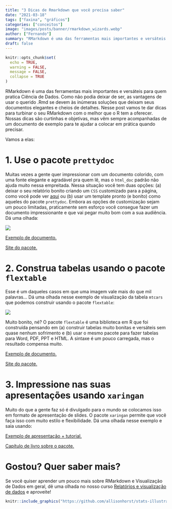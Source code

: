 ```yaml
---
title: "3 Dicas de Rmarkdown que você precisa saber"
date: "2021-03-18"
tags: ["faxina", "gráficos"]
categories: ["conceitos"]
image: "images/posts/banner/rmarkdown_wizards.webp"
author: ["Fernando"]
summary: "RMarkdown é uma das ferramentas mais importantes e versáteis para quem pratica Ciência de Dados. Como não podia deixar de ser, as vantagens de usar o querido .Rmd se devem às inúmeras soluções que deixam seus documentos lindos e muito elegantes. Nesse post vamos te dar dicas para turbinar o seu RMarkdown com o melhor que o R tem a oferecer."
draft: false
---
```


```r
knitr::opts_chunk$set(
  echo = TRUE,
  warning = FALSE, 
  message = FALSE, 
  collapse = TRUE
)
```


RMarkdown é uma das ferramentas mais importantes e versáteis para quem pratica Ciência de Dados. Como não podia deixar de ser, as vantagens de usar o querido .Rmd se devem às inúmeras soluções que deixam seus documentos elegantes e cheios de detalhes. Nesse post vamos te dar dicas para turbinar o seu RMarkdown com o melhor que o R tem a oferecer. Nossas dicas são curtinhas e objetivas, mas vêm sempre acompanhadas de um documento de exemplo para te ajudar a colocar em prática quando precisar.

Vamos a elas:

# 1. Use o pacote `prettydoc`

Muitas vezes a gente quer impressionar com um documento colorido, com uma fonte elegante e agradável pra quem lê, mas o `html_doc` padrão não ajuda muito nessa empreitada. Nessa situação você tem duas opções: (a) deixar o seu relatório bonito criando um `CSS` customizado para a página, como você pode ver [aqui](https://bookdown.org/yihui/rmarkdown-cookbook/html-css.html) ou (b) usar um template pronto (e bonito) como aqueles do pacote `prettydoc`. Embora as opções de customização sejam um pouco limitadas, praticamente sem esforço você consegue fazer um documento impressionante e que vai pegar muito bom com a sua audiência. Dá uma olhada:

<img src = "https://prettydoc.statr.me/images/cayman.png">

[Exemplo de documento.](https://prettydoc.statr.me/cayman.html)

[Site do pacote.](https://prettydoc.statr.me)

# 2. Construa tabelas usando o pacote `flextable`

Esse é um daqueles casos em que uma imagem vale mais do que mil palavras... Dá uma olhada nesse exemplo de visualização da tabela `mtcars` que podemos construir usando o pacote `flextable`:

<img src = "https://blog.curso-r.com/images/posts/conteudo/dicas-rmarkdown/flextable_exemplo.webp">

Muito bonito, né? O pacote `flextable` é uma biblioteca em R que foi construída pensando em (a) construir tabelas muito bonitas e versáteis sem quase nenhum sofrimento e (b) usar o mesmo pacote para fazer tabelas para Word, PDF, PPT e HTML. A sintaxe é um pouco carregada, mas o resultado compensa muito.

[Exemplo de documento.](https://raw.githubusercontent.com/curso-r/main-visualizacao/master/exemplos_de_aula/01-rmarkdown-word.Rmd)

[Site do pacote.](https://davidgohel.github.io/flextable/)

# 3. Impressione nas suas apresentações usando `xaringan`

Muito do que a gente faz só é divulgado para o mundo se colocamos isso em formato de apresentação de slides. O pacote `xaringan` permite que você faça isso com muito estilo e flexibilidade. Dá uma olhada nesse exemplo e saia usando:

[Exemplo de apresentação + tutorial.](https://beatrizmilz.github.io/aMostra-IME-2019-Xaringan/#1)

[Capítulo de livro sobre o pacote.](https://bookdown.org/yihui/rmarkdown/xaringan.html)

# Gostou? Quer saber mais?

Se você quiser aprender um pouco mais sobre RMarkdown e Visualização de Dados em geral, dê uma olhada no nosso curso [Relatórios e visualização de dados](https://curso-r.com/cursos/visualizacao/) e aproveite!

```r
knitr::include_graphics("https://github.com/allisonhorst/stats-illustrations/blob/master/rstats-artwork/rmarkdown_wizards.png")
```
